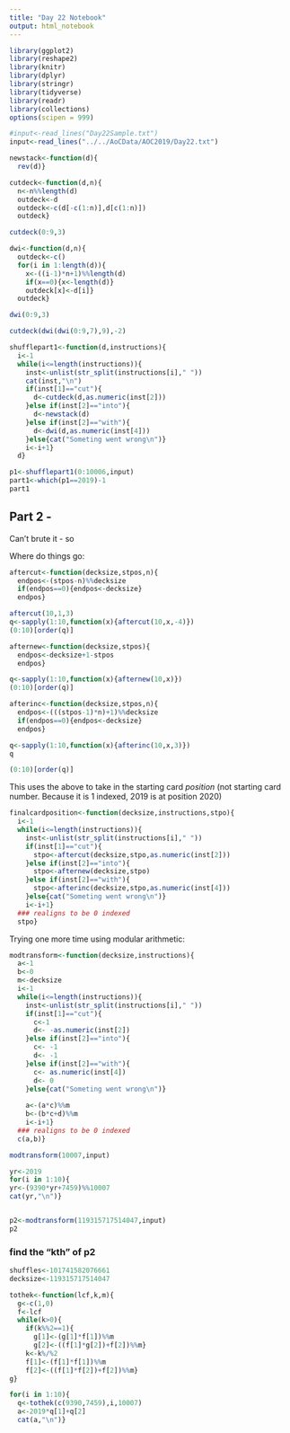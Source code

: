 ```yaml
---
title: "Day 22 Notebook"
output: html_notebook
---
```


```r
library(ggplot2)
library(reshape2)
library(knitr)
library(dplyr)
library(stringr)
library(tidyverse)
library(readr)
library(collections)
options(scipen = 999)
```

```r
#input<-read_lines("Day22Sample.txt")
input<-read_lines("../../AoCData/AOC2019/Day22.txt")

```


```r
newstack<-function(d){
  rev(d)}
```

```r
cutdeck<-function(d,n){
  n<-n%%length(d)
  outdeck<-d
  outdeck<-c(d[-c(1:n)],d[c(1:n)])
  outdeck}
```

```r
cutdeck(0:9,3)
```
```r
dwi<-function(d,n){
  outdeck<-c()
  for(i in 1:length(d)){
    x<-((i-1)*n+1)%%length(d)
    if(x==0){x<-length(d)}
    outdeck[x]<-d[i]}
  outdeck}
```

```r
dwi(0:9,3)
```
```r
cutdeck(dwi(dwi(0:9,7),9),-2)
```
```r
shufflepart1<-function(d,instructions){
  i<-1
  while(i<=length(instructions)){
    inst<-unlist(str_split(instructions[i]," "))
    cat(inst,"\n")
    if(inst[1]=="cut"){
      d<-cutdeck(d,as.numeric(inst[2]))
    }else if(inst[2]=="into"){
      d<-newstack(d)
    }else if(inst[2]=="with"){
      d<-dwi(d,as.numeric(inst[4]))
    }else{cat("Someting went wrong\n")}
    i<-i+1}
  d}
```

```r
p1<-shufflepart1(0:10006,input)
part1<-which(p1==2019)-1
part1

```

## Part 2 - 

Can't brute it - so


Where do things go:


```r
aftercut<-function(decksize,stpos,n){
  endpos<-(stpos-n)%%decksize
  if(endpos==0){endpos<-decksize}
  endpos}


```


```r
aftercut(10,1,3)
q<-sapply(1:10,function(x){aftercut(10,x,-4)})
(0:10)[order(q)]

```

```r
afternew<-function(decksize,stpos){
  endpos<-decksize+1-stpos
  endpos}
```

```r
q<-sapply(1:10,function(x){afternew(10,x)})
(0:10)[order(q)]


```

```r
afterinc<-function(decksize,stpos,n){
  endpos<-(((stpos-1)*n)+1)%%decksize
  if(endpos==0){endpos<-decksize}
  endpos}
```





```r
q<-sapply(1:10,function(x){afterinc(10,x,3)})
q
```
```r
(0:10)[order(q)]
```


This uses the above to take in the starting card *position* (not starting card number.  Because it is 1 indexed, 2019 is at position 2020)
```r
finalcardposition<-function(decksize,instructions,stpo){
  i<-1
  while(i<=length(instructions)){
    inst<-unlist(str_split(instructions[i]," "))
    if(inst[1]=="cut"){
      stpo<-aftercut(decksize,stpo,as.numeric(inst[2]))
    }else if(inst[2]=="into"){
      stpo<-afternew(decksize,stpo)
    }else if(inst[2]=="with"){
      stpo<-afterinc(decksize,stpo,as.numeric(inst[4]))
    }else{cat("Someting went wrong\n")}
    i<-i+1}
  ### realigns to be 0 indexed
  stpo}
```


###############
Trying one more time using modular arithmetic:

```r
modtransform<-function(decksize,instructions){
  a<-1
  b<-0
  m<-decksize
  i<-1
  while(i<=length(instructions)){
    inst<-unlist(str_split(instructions[i]," "))
    if(inst[1]=="cut"){
      c<-1
      d<- -as.numeric(inst[2])
    }else if(inst[2]=="into"){
      c<- -1
      d<- -1
    }else if(inst[2]=="with"){
      c<- as.numeric(inst[4])
      d<- 0
    }else{cat("Someting went wrong\n")}
    
    a<-(a*c)%%m
    b<-(b*c+d)%%m
    i<-i+1}
  ### realigns to be 0 indexed
  c(a,b)}

```


```r
modtransform(10007,input)
```


```r
yr<-2019
for(i in 1:10){
yr<-(9390*yr+7459)%%10007
cat(yr,"\n")}
```
```r

```




```r
p2<-modtransform(119315717514047,input)
p2
```

### find the "kth" of p2
```r
shuffles<-101741582076661
decksize<-119315717514047

tothek<-function(lcf,k,m){
  g<-c(1,0)
  f<-lcf
  while(k>0){
    if(k%%2==1){
      g[1]<-(g[1]*f[1])%%m 
      g[2]<-((f[1]*g[2])+f[2])%%m}
    k<-k%/%2
    f[1]<-(f[1]*f[1])%%m
    f[2]<-((f[1]*f[2])+f[2])%%m}
g}

for(i in 1:10){
  q<-tothek(c(9390,7459),i,10007)
  a<-2019*q[1]+q[2]
  cat(a,"\n")}


```

